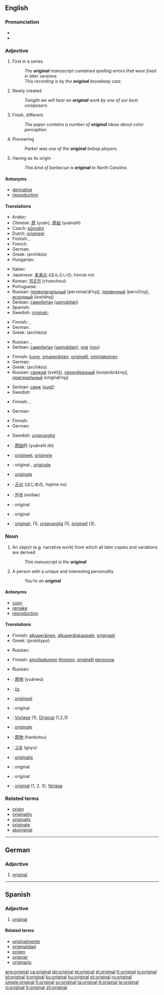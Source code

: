 {{see|Original}}
==English==

{{rank|quickly|lie|supposed|816|original|provide|determined|month}}

===Pronunciation===
* {{IPA|/əˈɹɪʤənl/}}
* {{audio|en-us-original.ogg|Audio (US)}}

===Adjective===
{{en-adj}}

# {{not comparable}} First in a series
#: ''The '''original''' manuscript contained spelling errors that were fixed in later versions''
#: ''This recording is by the '''original''' broadway cast.''
# {{not comparable}} Newly created
#: ''Tonight we will hear an '''original''' work by one of our best composers.''
# {{comparable}} Fresh, different
#: ''The paper contains a number of '''original''' ideas about color perception.''
# {{not comparable}} Pioneering
#: ''Parker was one of the '''original''' bebop players.''
# {{not comparable}} Having as its origin
#: ''This kind of barbecue is '''original''' to North Carolina.''

====Antonyms====
* [[derivative]]
* [[reproduction]]

====Translations====
{{trans-top|first in a series}}
* Arabic: {{Arab|[[اصلي|أصْلِيّ]]}} {{IPAchar|(’aʂlī)}}
* Chinese: [[原]] (yuán), [[原始]] (yuánshǐ)
* Czech: [[původní]]
* Dutch: [[origineel]]
* Finnish: {{t+|fi|alkuperäinen}}, {{t+|fi|ensimmäinen}}
* French: {{t+|fr|original}}
* German: {{t+|de|original}}
* Greek: {{t|el|αρχικός|m|sc=Grek}} (archikós)
* Hungarian: {{t+|hu|eredeti}}
{{trans-mid}}
* Italian: {{t+|it|originale}}
* Japanese: [[本来]]の (ほんらいの, honrai no)
* Korean: [[최초의]] (choechoui)
* Portuguese: {{t+|pt|original}}
* Russian: [[первоначальный]] (pervonačál’nyj), [[первичный]] (pervíčnyj), [[исходный]] (isxódnyj)
* Serbian: [[самобитан]] ([[samobitan]])
* Spanish: {{t-|es|original}}
* Swedish: [[original-]]
{{trans-bottom}}

{{trans-top|newly created}}
* Finnish: {{t+|fi|tuore}}, {{t+|fi|alkuperäinen}}
* German: {{t+|de|original}}
* Greek: {{t|el|αρχικός|m|sc=Grek}} (archikós)
{{trans-mid}}
* Russian: {{t+|ru|новый|tr=nóvyj|sc=Cyrl}}, {{t+|ru|свежий|tr=svéžij|sc=Cyrl}}
* Serbian: [[самобитан]] ([[samobitan]]), [[нов]] ([[nov]])
{{trans-bottom}}

{{trans-top|fresh, different}}
* Finnish: [[tuore]], [[omaperäinen]], [[originelli]], [[omintakeinen]]
* German: {{t+|de|originell}}
* Greek: {{t|el|αρχικός|m|sc=Grek}} (archikós)
* Russian: [[свежий]] (svéžij), [[своеобразный]] (svojeobráznyj), [[оригинальный]] (originál’nyj)
{{trans-mid}}
* Serbian: [[свеж]] ([[svež]])
* Swedish: {{t-|sv|originell}}
{{trans-bottom}}

{{trans-top|pioneering}}
* Finnish: {{t+|fi|alkuperäinen}}, {{t+|fi|ensimmäinen}}
{{trans-mid}}
* German: {{t+|de|ursprünglich}}
{{trans-bottom}}

{{trans-top|having as its origin}}
* Finnish: {{t-|fi|peräisin}}
* German: {{t+|de|ursprünglich}}
{{trans-mid}}
* Swedish: [[ursprunglig]]
{{trans-bottom}}

{{checktrans-top}}
* {{ttbc|Chinese}}: [[原始]]的 (yuánshǐ de)
* {{ttbc|Dutch}}: [[origineel]], [[originele]]
* {{ttbc|French}}: original {{m}}, [[originale]] {{f}}
* {{ttbc|Italian}}: [[originale]] {{m|f}}
* {{ttbc|Japanese}}: [[元]]の (はじめの, hajime no)
{{trans-mid}}
* {{ttbc|Korean}}: [[원래]] (wollae)
* {{ttbc|Portuguese}}: original {{m|f}}
* {{ttbc|Spanish}}: original {{m|f}}
* {{ttbc|Swedish}}: [[original-]] (1), [[ursprunglig]] (1), [[originell]] (3),
{{trans-bottom}}

===Noun===
{{en-noun}}

# An object (e.g. narrative work) from which all later copies and variations are derived
#: ''This manuscript is the '''original'''''
# A person with a unique and interesting personality
#: ''You're an '''original'''''

====Antonyms====

* [[copy]]
* [[remake]]
* [[reproduction]]

====Translations====
{{trans-top|object from which all later copies and variations are derived}}
* Finnish: [[alkuperäinen]], [[alkuperäiskappale]], [[originaali]]
* Greek: {{t|el|πρωτότυπο|n|sc=Grek}} (protótypo)
{{trans-mid}}
* Russian: {{t+|ru|оригинал|m|tr=originál|sc=Cyrl}}
{{trans-bottom}}

{{trans-top|person with a unique and interesting personality}}
* Finnish: [[ainutlaatuinen]] [[ihminen]], [[originelli]] [[persoona]]
{{trans-mid}}
* Russian: {{t+|ru|оригинал|m|tr=originál|sc=Cyrl}}
{{trans-bottom}}

{{checktrans-top}}
* {{ttbc|Chinese}}: [[原物]] (yuánwù)
* {{ttbc|Crimean Tatar}}: [[öz]]
* {{ttbc|Dutch}}: [[origineel]]
* {{ttbc|French}}: original {{m}}
* {{ttbc|German}}: [[Vorlage]] {{f}} (1), [[Original]] {{n}} (1,2,3)
* {{ttbc|Italian}}: [[originale]] {{m}}
* {{ttbc|Japanese}}: [[原物]] (hanbutsu)
* {{ttbc|Korean}}: [[고유]] (goyu)
* {{ttbc|Latin}}: [[originalis]]
* {{ttbc|Portuguese}}: original {{m}}
* {{ttbc|Spanish}}: original {{m}}
* {{ttbc|Swedish}}: [[original#Swedish|original]] {{n}} (1, 2, 3), [[förlaga]] {{c}}
{{trans-bottom}}

===Related terms===
* [[origin]]
* [[originality]]
* [[originally]]
* [[originate]]
* [[aboriginal]]

----

==German==

===Adjective===
{{de-adj|-}}

# [[#English|original]]

----

==Spanish==

===Adjective===
{{es-adj|pl=originales}}

# [[#English|original]]

====Related terms====
* [[originalmente]]
* [[originalidad]]
* [[origen]]
* [[originar]]
* [[originario]]

[[ang:original]]
[[ca:original]]
[[de:original]]
[[et:original]]
[[el:original]]
[[fr:original]]
[[io:original]]
[[id:original]]
[[it:original]]
[[ku:original]]
[[hu:original]]
[[pt:original]]
[[ru:original]]
[[simple:original]]
[[fi:original]]
[[sv:original]]
[[ta:original]]
[[tt:original]]
[[te:original]]
[[vi:original]]
[[tr:original]]
[[zh:original]]